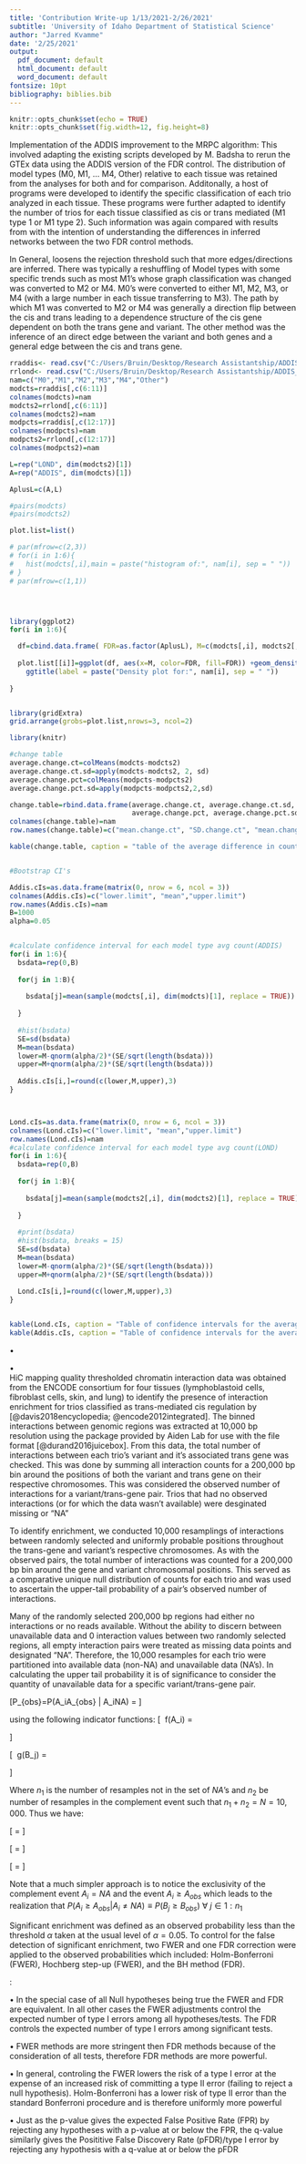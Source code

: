 ---
title: 'Contribution Write-up 1/13/2021-2/26/2021'
subtitle: 'University of Idaho Department of Statistical Science'
author: "Jarred Kvamme"
date: '2/25/2021'
output:
  pdf_document: default
  html_document: default
  word_document: default
fontsize: 10pt
bibliography: biblies.bib
---

```{r setup, include=FALSE}
knitr::opts_chunk$set(echo = TRUE)
knitr::opts_chunk$set(fig.width=12, fig.height=8)
```


\section*{Operations in January and February}

\subsection*{Re-analysis of GTEx Using {\bf MRPC-ADDIS}}

Implementation of the ADDIS improvement to the MRPC algorithm: This involved adapting the existing scripts developed by M. Badsha to rerun the GTEx data using the ADDIS version of the FDR control. The distribution of model types (M0, M1, ... M4, Other) relative to each tissue was retained from the analyses for both \textbf{ MRPC-LOND} and \textbf{ MRPC-ADDIS} for comparison. Additonally, a host of programs were developed to identify the specific classification of each trio analyzed in each tissue. These programs were further adapted to identify the number of trios for each tissue classified as cis or trans mediated (M1 type 1 or M1 type 2). Such information was again compared with results from \textbf{MRPC LOND} with the intention of understanding the differences in inferred networks between the two FDR control methods.    
    
In General, \textbf{MRPC-ADDIS} loosens the rejection threshold such that more edges/directions are inferred. There was typically a reshuffling of Model types with some specific trends such as most M1's whose graph classification was changed was converted to M2 or M4. M0's were converted to either M1, M2, M3, or M4 (with a large number in each tissue transferring to M3). The path by which M1 was converted to M2 or M4 was generally a direction flip between the cis and trans leading to a dependence structure of the cis gene dependent on both the trans gene and variant. The other method was the inference of an direct edge between the variant and both genes and a general edge between the cis and trans gene. 


```{r, fig.cap="Density plots showing the distribution of each graph type under both ADDIS and LOND", echo=FALSE, warning=FALSE, message=FALSE}
rraddis<- read.csv("C:/Users/Bruin/Desktop/Research Assistantship/ADDIS_ReRun/ReRunADDIS_Summary.csv")
rrlond<- read.csv("C:/Users/Bruin/Desktop/Research Assistantship/ADDIS_ReRun/ReRunLOND_Summary.csv")
nam=c("M0","M1","M2","M3","M4","Other")
modcts=rraddis[,c(6:11)]
colnames(modcts)=nam
modcts2=rrlond[,c(6:11)]
colnames(modcts2)=nam
modpcts=rraddis[,c(12:17)]
colnames(modpcts)=nam
modpcts2=rrlond[,c(12:17)]
colnames(modpcts2)=nam

L=rep("LOND", dim(modcts2)[1])
A=rep("ADDIS", dim(modcts)[1])

AplusL=c(A,L)

#pairs(modcts)
#pairs(modcts2)

plot.list=list()

# par(mfrow=c(2,3))
# for(i in 1:6){
#   hist(modcts[,i],main = paste("histogram of:", nam[i], sep = " "))
# }
# par(mfrow=c(1,1))




library(ggplot2)
for(i in 1:6){

  df=cbind.data.frame( FDR=as.factor(AplusL), M=c(modcts[,i], modcts2[,i]))
  
  plot.list[[i]]=ggplot(df, aes(x=M, color=FDR, fill=FDR)) +geom_density(alpha=0.3)+
    ggtitle(label = paste("Density plot for:", nam[i], sep = " "))
    
}


library(gridExtra)
grid.arrange(grobs=plot.list,nrows=3, ncol=2)
```






```{r, echo=FALSE, warning=FALSE, message=FALSE}
library(knitr)

#change table
average.change.ct=colMeans(modcts-modcts2)
average.change.ct.sd=apply(modcts-modcts2, 2, sd)
average.change.pct=colMeans(modpcts-modpcts2)
average.change.pct.sd=apply(modpcts-modpcts2,2,sd)

change.table=rbind.data.frame(average.change.ct, average.change.ct.sd, 
                              average.change.pct, average.change.pct.sd)
colnames(change.table)=nam
row.names(change.table)=c("mean.change.ct", "SD.change.ct", "mean.change%", "SD.change%")

kable(change.table, caption = "table of the average difference in count and percentage between ADDIS and LOND and their standard errors for the differences", digits = 5)


#Bootstrap CI's

Addis.cIs=as.data.frame(matrix(0, nrow = 6, ncol = 3))
colnames(Addis.cIs)=c("lower.limit", "mean","upper.limit")
row.names(Addis.cIs)=nam
B=1000
alpha=0.05


#calculate confidence interval for each model type avg count(ADDIS)
for(i in 1:6){
  bsdata=rep(0,B)
  
  for(j in 1:B){
    
    bsdata[j]=mean(sample(modcts[,i], dim(modcts)[1], replace = TRUE))
    
  }
  
  #hist(bsdata)
  SE=sd(bsdata)
  M=mean(bsdata)
  lower=M-qnorm(alpha/2)*(SE/sqrt(length(bsdata)))
  upper=M+qnorm(alpha/2)*(SE/sqrt(length(bsdata)))
  
  Addis.cIs[i,]=round(c(lower,M,upper),3)
}



Lond.cIs=as.data.frame(matrix(0, nrow = 6, ncol = 3))
colnames(Lond.cIs)=c("lower.limit", "mean","upper.limit")
row.names(Lond.cIs)=nam
#calculate confidence interval for each model type avg count(LOND)
for(i in 1:6){
  bsdata=rep(0,B)
  
  for(j in 1:B){
    
    bsdata[j]=mean(sample(modcts2[,i], dim(modcts2)[1], replace = TRUE))
    
  }
  
  #print(bsdata)
  #hist(bsdata, breaks = 15)
  SE=sd(bsdata)
  M=mean(bsdata)
  lower=M-qnorm(alpha/2)*(SE/sqrt(length(bsdata)))
  upper=M+qnorm(alpha/2)*(SE/sqrt(length(bsdata)))
  
  Lond.cIs[i,]=round(c(lower,M,upper),3)
}


kable(Lond.cIs, caption = "Table of confidence intervals for the average count of each classified graph for all tissues under the LOND FDR control ")
kable(Addis.cIs, caption = "Table of confidence intervals for the average count of each classified graph for all tissues under the ADDIS FDR control ")

```






\subsection*{Description of Functions/Programs}

$\bullet$ 

















\newpage
\section*{Incorporation of HiC Data To Verify Trans Mediated Regulation }

$\bullet$ \textbf{2/12/2021 - 2/26/2021}   
HiC mapping quality thresholded chromatin interaction data was obtained from the ENCODE consortium for four tissues (lymphoblastoid cells, fibroblast cells, skin, and lung) to identify the presence of interaction enrichment for trios classified as trans-mediated cis regulation by \textbf{MRPC-ADDIS} [@davis2018encyclopedia; @encode2012integrated]. The binned interactions between genomic regions was extracted at 10,000 bp resolution using the \textit{StrawR} package provided by Aiden Lab for use with the \textit{.hic} file format [@durand2016juicebox]. From this data, the total number of interactions between each trio's variant and it's associated trans gene was checked. This was done by summing all interaction counts for a 200,000 bp bin around the positions of both the variant and trans gene on their respective chromosomes. This was considered the observed number of interactions for a variant/trans-gene pair. Trios that had no observed interactions (or for which the data wasn't available) were desginated missing or "NA"  
   
To identify enrichment, we conducted 10,000 resamplings of interactions between randomly selected and uniformly probable positions throughout the trans-gene and variant's respective chromosomes. As with the observed pairs, the total number of interactions was counted for a 200,000 bp bin around the gene and variant chromosomal positions. This served as a comparative unique null distribution of counts for each trio and was used to ascertain the upper-tail probability of a pair's observed number of interactions.    
    
Many of the randomly selected 200,000 bp regions had either no interactions or no reads available. Without the ability to discern between unavailable data and 0 interaction values between two randomly selected regions, all empty interaction pairs were treated as missing data points and designated "NA". Therefore, the 10,000 resamples for each trio were partitioned into available data (non-NA) and unavailable data (NA's). In calculating the upper tail probability it is of significance to consider the quantity of unavailable data for a specific variant/trans-gene pair.

\[P_{obs}=P\big (A_i\geq A_{obs} \big | A_i\neq NA\big) = \frac{P(A_i\geq A_{obs} \ \cap A_i\neq NA)}{P(A_i \neq NA)} \]

using the following indicator functions:
\[ \text{Let} \ f(A_i) = \begin{cases} 1, & \text{if} \ A_i\neq \text{NA} \ \forall \ i \in 1:N\\ 0, & \text{else} \  \end{cases}   \]

\[ \text{Let} \ g(B_j) = \begin{cases} 1, & \text{if} \ B_j\geq B_{obs} \ \forall \ j \in 1:n_1, \ B\subseteq A\\ 0, & \text{else} \  \end{cases}   \]

Where $n_1$ is the number of resamples not in the set of $NA$'s and $n_2$ be number of resamples in the complement event such that $n_1 + n_2 = N =10,000$. Thus we have:

\[ = \frac{\frac{\sum_{j=1}^{n_1} g(B_j)}{\sum_{i=1}^N f(A_i)} \times \frac{\sum_{i=1}^N f(A_i)}{N}}{\left(\frac{\sum_{j=1}^{n_1} g(B_j)}{\sum_{i=1}^N f(A_i)} \times \frac{\sum_{i=1}^N f(A_i)}{N}\right)+\left( \frac{n_1 -\sum_{j=1}^{n_1} g(B_j)}{\sum_{i=1}^N f(A_i)} \times \frac{\sum_{i=1}^N f(A_i)}{N} \right)}\]

\[ = \frac{   \frac{\sum_{j=1}^{n_1} g(B_j)}{N}    }{ \frac{\sum_{j=1}^{n_1} f(B_j)}{N} +\frac{n_1 - \sum_{j=1}^{n_1} f(B_j)}{N}  }\]

\[ \frac{\sum_{j=1}^{n_1} g(B_j)}{\sum_{j=1}^{n_1} g(B_j)+ \left(n_1 - \sum_{j=1}^{n_1} g(B_j)\right)} = \frac{\sum_{j=1}^{n_1} g(B_j)}{n_1}  \]

Note that a much simpler approach is to notice the exclusivity of the complement event $A_i = NA$ and the event $A_i\geq A_{obs}$ which leads to the realization that $P\big (A_i\geq A_{obs} \big | A_i\neq NA\big) \equiv P\big(B_j \geq B_{obs}\big) \ \forall \ j \in 1:n_1$    
    
Significant enrichment was defined as an observed probability less than the threshold $\alpha$ taken at the usual level of $\alpha=0.05$. To control for the false detection of significant enrichment, two FWER and one FDR correction were applied to the observed probabilities which included: Holm-Bonferroni (FWER), Hochberg step-up (FWER), and the BH method (FDR).    

\textbf{Some Notes On q-values, FWER and FDR}:

$\bullet$ In the special case of all Null hypotheses being true the FWER and FDR are equivalent. In all other cases the FWER adjustments control the expected number of type I errors among all hypotheses/tests. The FDR controls the expected number of type I errors among significant tests. 

$\bullet$ FWER methods are more stringent then FDR methods because of the consideration of all tests, therefore FDR methods are more powerful. 

$\bullet$ In general, controling the FWER lowers the risk of a type I error at the expense of an increased risk of committing a type II error (failing to reject a null hypothesis). Holm-Bonferroni has a lower risk of type II error than the standard Bonferroni procedure and is therefore uniformly more powerful 

$\bullet$ Just as the p-value gives the expected False Positive Rate (FPR) by rejecting any hypotheses with a p-value at or below the FPR, the q-value similarly gives the Posititive False Discovery Rate (pFDR)/type I error by rejecting any hypothesis with a q-value at or below the pFDR

































\newpage